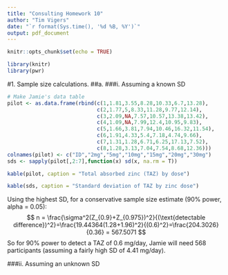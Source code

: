 ```yaml
---
title: "Consulting Homework 10"
author: "Tim Vigers"
date: "`r format(Sys.time(), '%d %B, %Y')`"
output: pdf_document
---
```


```r
knitr::opts_chunk$set(echo = TRUE)
```

```r
library(knitr)
library(pwr)
```

#1. Sample size calculations. 
##a.
###i. Assuming a known SD

```r
# Make Jamie's data table
pilot <- as.data.frame(rbind(c(1,1.81,3.55,8.28,10.33,6.7,13.28),
                             c(2,1.77,5,8.33,11.28,9.77,12.14),
                             c(3,2.09,NA,7.57,10.57,13.38,13.42),
                             c(4,1.09,NA,7.99,12.4,10.95,9.83),
                             c(5,1.66,3.81,7.94,10.46,16.32,11.54),
                             c(6,1.91,4.33,5.4,7.18,4.74,9.66),
                             c(7,1.31,1.28,6.71,6.25,17.13,7.52),
                             c(8,1.28,3.13,7.04,7.54,8.68,12.36)))
colnames(pilot) <- c("ID","2mg","5mg","10mg","15mg","20mg","30mg")
sds <- sapply(pilot[,2:7],function(x) sd(x, na.rm = T))
```

```r
kable(pilot, caption = "Total absorbed zinc (TAZ) by dose")
```

```r
kable(sds, caption = "Standard deviation of TAZ by zinc dose")
```

Using the highest SD, for a conservative sample size estimate (90% power, alpha = 0.05):
$$
n = \frac{\sigma^2(Z_{0.9}+Z_{0.975})^2}{(\text{detectable difference})^2}=\frac{19.44364(1.28+1.96)^2}{(0.6)^2}=\frac{204.3026}{0.36} = 567.5071
$$
So for 90% power to detect a TAZ of 0.6 mg/day, Jamie will need 568 participants (assuming a fairly high SD of 4.41 mg/day).

###ii. Assuming an unknown SD

```r

```